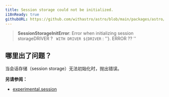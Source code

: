 ```yaml
---
title: Session storage could not be initialized.
i18nReady: true
githubURL: https://github.com/withastro/astro/blob/main/packages/astro/src/core/errors/errors-data.ts
---
```


> **SessionStorageInitError**: Error when initializing session storageDRIVER ? ` WITH DRIVER ${DRIVER` : ''}. ERROR ?? ''

## 哪里出了问题？

当会话存储（session storage）无法初始化时，抛出错误。

**另请参阅：**
-  [experimental.session](/zh-cn/reference/experimental-flags/sessions/)
